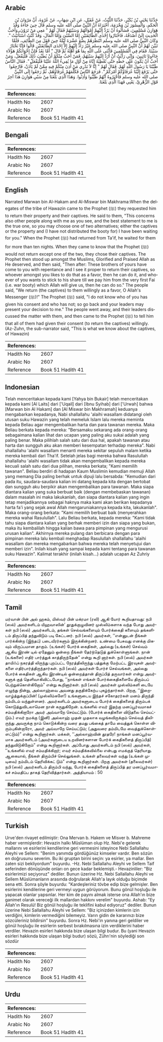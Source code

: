 ## Arabic


<div dir="rtl" lang="ar" style={{fontSize:'larger',backgroundColor:'#f8f9fa',padding:20}}>
حَدَّثَنَا يَحْيَى بْنُ بُكَيْرٍ، حَدَّثَنَا اللَّيْثُ، عَنْ عُقَيْلٍ، عَنِ ابْنِ شِهَابٍ، عَنْ عُرْوَةَ، أَنَّ مَرْوَانَ بْنَ الْحَكَمِ، وَالْمِسْوَرَ بْنَ مَخْرَمَةَ، أَخْبَرَاهُ أَنَّ النَّبِيَّ صلى الله عليه وسلم قَالَ حِينَ جَاءَهُ وَفْدُ هَوَازِنَ مُسْلِمِينَ، فَسَأَلُوهُ أَنْ يَرُدَّ إِلَيْهِمْ أَمْوَالَهُمْ وَسَبْيَهُمْ فَقَالَ لَهُمْ ‏"‏ مَعِي مَنْ تَرَوْنَ، وَأَحَبُّ الْحَدِيثِ إِلَىَّ أَصْدَقُهُ، فَاخْتَارُوا إِحْدَى الطَّائِفَتَيْنِ إِمَّا السَّبْىَ وَإِمَّا الْمَالَ، وَقَدْ كُنْتُ اسْتَأْنَيْتُ ‏"‏‏.‏ وَكَانَ النَّبِيُّ صلى الله عليه وسلم انْتَظَرَهُمْ بِضْعَ عَشْرَةَ لَيْلَةً حِينَ قَفَلَ مِنَ الطَّائِفِ، فَلَمَّا تَبَيَّنَ لَهُمْ أَنَّ النَّبِيَّ صلى الله عليه وسلم غَيْرُ رَادٍّ إِلَيْهِمْ إِلاَّ إِحْدَى الطَّائِفَتَيْنِ قَالُوا فَإِنَّا نَخْتَارُ سَبْيَنَا‏.‏ فَقَامَ فِي الْمُسْلِمِينَ فَأَثْنَى عَلَى اللَّهِ بِمَا هُوَ أَهْلُهُ ثُمَّ قَالَ ‏"‏ أَمَّا بَعْدُ فَإِنَّ إِخْوَانَكُمْ هَؤُلاَءِ جَاءُونَا تَائِبِينَ، وَإِنِّي رَأَيْتُ أَنْ أَرُدَّ إِلَيْهِمْ سَبْيَهُمْ، فَمَنْ أَحَبَّ مِنْكُمْ أَنْ يُطَيِّبَ ذَلِكَ فَلْيَفْعَلْ، وَمَنْ أَحَبَّ أَنْ يَكُونَ عَلَى حَظِّهِ حَتَّى نُعْطِيَهُ إِيَّاهُ مِنْ أَوَّلِ مَا يُفِيءُ اللَّهُ عَلَيْنَا فَلْيَفْعَلْ ‏"‏‏.‏ فَقَالَ النَّاسُ طَيَّبْنَا يَا رَسُولَ اللَّهِ لَهُمْ‏.‏ فَقَالَ لَهُمْ ‏"‏ إِنَّا لاَ نَدْرِي مَنْ أَذِنَ مِنْكُمْ فِيهِ مِمَّنْ لَمْ يَأْذَنْ، فَارْجِعُوا حَتَّى يَرْفَعَ إِلَيْنَا عُرَفَاؤُكُمْ أَمْرَكُمْ ‏"‏‏.‏ فَرَجَعَ النَّاسُ فَكَلَّمَهُمْ عُرَفَاؤُهُمْ، ثُمَّ رَجَعُوا إِلَى النَّبِيِّ صلى الله عليه وسلم فَأَخْبَرُوهُ أَنَّهُمْ طَيَّبُوا وَأَذِنُوا‏.‏ وَهَذَا الَّذِي بَلَغَنَا مِنْ سَبْىِ هَوَازِنَ هَذَا آخِرُ قَوْلِ الزُّهْرِيِّ، يَعْنِي فَهَذَا الَّذِي بَلَغَنَا‏.‏
</div>
<div style={{backgroundColor:'#f8f9fa',padding:20, marginBottom: 10}}><table> <thead> <tr> <th>References:</th> <th></th> </tr> </thead> <tbody><tr><td>Hadith No</td><td>2607</td></tr><tr><td>Arabic No</td><td>2607</td></tr><tr><td>Reference</td><td>Book 51 Hadith 41</td></tr></tbody></table></div>

## Bengali


<div dir="ltr" lang="bn" style={{fontSize:'larger',backgroundColor:'#f8f9fa',padding:20}}>

</div>
<div style={{backgroundColor:'#f8f9fa',padding:20, marginBottom: 10}}><table> <thead> <tr> <th>References:</th> <th></th> </tr> </thead> <tbody><tr><td>Hadith No</td><td>2607</td></tr><tr><td>Arabic No</td><td>2607</td></tr><tr><td>Reference</td><td>Book 51 Hadith 41</td></tr></tbody></table></div>

## English


<div dir="ltr" lang="en" style={{fontSize:'larger',backgroundColor:'#f8f9fa',padding:20}}>
Narrated Marwan bin Al-Hakam and Al-Miswar bin Makhrama:When the delegates of the tribe of Hawazin came to the Prophet (ﷺ) they requested him to return their property and their captives. He said to them, "This concerns also other people along with me as you see, and the best statement to me is the true one, so you may choose one of two alternatives; either the captives or the property and (I have not distributed the booty for) I have been waiting for you." When the Prophet (ﷺ) had returned from Ta'if, he waited for them for more than ten nights. When they came to know that the Prophet (ﷺ) would not return except one of the two, they chose their captives. The Prophet then stood up amongst the Muslims, Glorified and Praised Allah as He deserved, and then said, "Then after: These brothers of yours have come to you with repentance and I see it proper to return their captives, so whoever amongst you likes to do that as a favor, then he can do it, and whoever of you wants to stick to his share till we pay him from the very first Fai (i.e. war booty) which Allah will give us, then he can do so." The people said, "We return (the captives) to them willingly as a favor, O Allah's Messenger (ﷺ)!" The Prophet (ﷺ) said, "I do not know who of you has given his consent and who has not; so go back and your leaders may present your decision to me." The people went away, and their leaders discussed the matter with them, and then came to the Prophet (ﷺ) to tell him that all of them had given their consent (to return the captives) willingly. (Az-Zuhn, the sub-narrator said, "This is what we know about the captives, of Hawazin)
</div>
<div style={{backgroundColor:'#f8f9fa',padding:20, marginBottom: 10}}><table> <thead> <tr> <th>References:</th> <th></th> </tr> </thead> <tbody><tr><td>Hadith No</td><td>2607</td></tr><tr><td>Arabic No</td><td>2607</td></tr><tr><td>Reference</td><td>Book 51 Hadith 41</td></tr></tbody></table></div>

## Indonesian


<div dir="ltr" lang="id" style={{fontSize:'larger',backgroundColor:'#f8f9fa',padding:20}}>
Telah menceritakan kepada kami [Yahya bin Bukair] telah menceritakan kepada kami [Al Laits] dari ['Uqail] dari [Ibnu Syihab] dari ['Urwah] bahwa [Marwan bin Al Hakam] dan [Al Miswar bin Makhramah] keduanya mengabarkan kepadanya, Nabi shallallahu 'alaihi wasallam didatangi oleh utusan suku Hawazin yang telah memeluk Islam lalu mereka meminta kepada Beliau agar mengembalikan harta dan para tawanan mereka. Maka Beliau berkata kepada mereka: "Bersamaku sekarang ada orang-orang sebagaimana kalian lihat dan ucapan yang paling aku sukai adalah yang paling benar. Maka pilihlah salah satu dari dua hal, apakah tawanan atau harta dan sungguh aku akan memberi kesempatan terhadap mereka". Nabi shallallahu 'alaihi wasallam menanti mereka sekitar sepuluh malam ketika mereka kembali dari Tha'if. Setelah jelas bagi mereka bahwa Rasulullah shallallahu 'alaihi wasallam tidak akan mengembalikan kepada mereka kecuali salah satu dari dua pilihan, mereka berkata; "Kami memilih tawanan". Beliau berdiri di hadapan Kaum Muslimin kemudian memuji Allah yang memang Dia paling berhak untuk dipuji lalu bersabda: "Kemudian dari pada itu, saudara-saudara kalian ini datang kepada kita dengan bertobat dan sungguh aku berpikir akan mengembalikan para tawanan. Maka siapa diantara kalian yang suka berbuat baik (dengan membebaskan tawanan) dalam masalah ini maka lakukanlah, dan siapa diantara kalian yang ingin tetap menjadikannya sebagai haknya maka kami akan berikan kepadanya harta fa'i yang sejak awal Allah mengaruniakannya kepada kita, lakukanlah". Maka orang-orang berkata: "Kami memilih berbuat baik (menyerahkan mereka wahai Rasulullah". Lalu Beliau berkata, kepada mereka: "Kami tidak tahu siapa diantara kalian yang berhak memberi izin dan siapa yang bukan, maka itu kembalilah hingga kalian bawa para pimpinan yang mengurusi urusan kalian". Akhirnya mereka pulang dan berbicara dengan para pimpinan mereka lalu kembali menghadap Rasulullah shallallahu 'alaihi wasallam dan mereka mengabarkan bahwa mereka telah menyetujui dan memberi izin". Inilah kisah yang sampai kepada kami tentang para tawanan suku Hawazin". Kalimat terakhir (inilah kisah…) adalah ucapan Az Zuhriy
</div>
<div style={{backgroundColor:'#f8f9fa',padding:20, marginBottom: 10}}><table> <thead> <tr> <th>References:</th> <th></th> </tr> </thead> <tbody><tr><td>Hadith No</td><td>2607</td></tr><tr><td>Arabic No</td><td>2607</td></tr><tr><td>Reference</td><td>Book 51 Hadith 41</td></tr></tbody></table></div>

## Tamil


<div dir="ltr" lang="ta" style={{fontSize:'larger',backgroundColor:'#f8f9fa',padding:20}}>
மர்வான் பின் அல் ஹகம், மிஸ்வர் பின் மக்ரமா (ரலி) ஆகி யோர் கூறியதாவது: நபி (ஸல்) அவர்களிடம் யிஹவாஸின்’ தூதுக்குழுவினர் முஸ்லிம்களாக வந்த போது அவர்கள் நபி (ஸல்) அவர்களிடம், தங்கள் செல்வங்களையும் போர்க்கைதி களையும் தங்களிடம் திருப்பித் தந்துவிடும் படி கேட்டனர். நபி (ஸல்) அவர்கள், ‘‘என்னுடன் நீங்கள் பார்க்கின்ற (இந்தப்) படைவீரர்களும் இருக்கின்றனர். உண்மை பேசுவது எனக்கு மிகவும் விருப்பமான தாகும். (உங்கள்) போர்க் கைதிகள், அல்லது (உங்கள்) செல்வம் ஆகிய இரண் டில் ஏதேனும் ஒன்றை நீங்கள் தேர்ந்தெடுத் துக்கொள்ளுங்கள். நான் (உங்களை) எதிர் பார்த்துக் காத்திருந்தேன்” என்று கூறி னார்கள். நபி (ஸல்) அவர்கள் தாயிஃப் நகரத்தி லிருந்து புறப்பட்ட நேரத்திலிருந்து பத்துக்கு மேற்பட்ட இரவுகள் அவர்களை எதிர்பார்த்திருந்தார்கள். நபி (ஸல்) அவர்கள் போர்ச் செல்வங்கள், அல்லது போர்க் கைதிகள் ஆகிய இரண்டில் ஒன்றைத்தான் திருப்பித் தருவார்கள் என்று அவர்களுக் குத் தெளிவாகிவிட்டபோது, ‘‘நாங்கள் எங்கள் போர்க்கைதிகளையே திரும்பப் பெற்றுக்கொள்கிறோம்” என்று கூறினார்கள். நபி (ஸல்) அவர்கள் முஸ்லிம்களி டையே எழுந்து நின்று, அல்லாஹ்வை அவனது தகுதிக்கேற்ப புகழ்ந்தார்கள். பிறகு, ‘‘இறைவாழ்த்துக்குப்பின்! (முஸ்லிம்களே!) உங்களுடைய இந்தச் சகோதரர்கள் மனம் திருந்தி நம்மிடம் வந்துள்ளனர். அவர்களிடம் அவர்களுடைய போர்க் கைதிகளைத் திரும்பக் கொடுத்துவிடலாமென நான் கருதுகிறேன். உங்களில் எவர் இதற்கு மனப்பூர்வமாகச் சம்மதிக்கிறாரோ அவர் அவ்வாறே செய்யட்டும். (போர்க் கைதிகளை விடுதலை செய்யட்டும்.) எவர் நமக்கு (இனி) அல்லாஹ் முதன் முதலாக வழங்கவிருக்கும் செல்வத் திலிருந்து அவருக்கு நாம் கொடுக்கின்ற வரை தமது பங்கைத் தாமே வைத்துக் கொள்ள விரும்புகின்றாரோ, அவர் அவ்வாறே செய்யட்டும்; (அதுவரை தம்மிடமே வைத்துக்கொள்ளட்டும்)” என்று கூறினார்கள். மக்கள், ‘‘அல்லாஹ்வின் தூதரே! நாங்கள் மனப்பூர்வமாக அவர்களிடம் (அவர்களுடைய உறவினர்களான போர்க் கைதிகளைத் திருப்பித்) தந்துவிடுகிறோம்” என்று கூறினார்கள். அப்போது அவர்களிடம் நபி (ஸல்) அவர்கள், ‘‘உங்களில் எவர் சம்மதிக்கிறார்; எவர் சம்மதிக்கவில்லை என்பது எமக்குத் தெரியாது. ஆகையால், நீங்கள் திரும்பிச் செல்லுங்கள். உங்கள் தலைவர்கள் வந்து (உங்கள் முடிவை) நம்மிடம் தெரிவிக்கட் டும்” என்று கூறினார்கள். பிறகு அவர்கள் (தலைவர்கள்) நபி (ஸல்) அவர்களிடம் திரும்பி வந்து, போர்க் கைதிகளைத் திருப்பித் தர மனப்பூர்வமாகச் சம்மதிப்ப தாகத் தெரிவித்தார்கள். அத்தியாயம் : 50
</div>
<div style={{backgroundColor:'#f8f9fa',padding:20, marginBottom: 10}}><table> <thead> <tr> <th>References:</th> <th></th> </tr> </thead> <tbody><tr><td>Hadith No</td><td>2607</td></tr><tr><td>Arabic No</td><td>2607</td></tr><tr><td>Reference</td><td>Book 51 Hadith 41</td></tr></tbody></table></div>

## Turkish


<div dir="ltr" lang="tr" style={{fontSize:'larger',backgroundColor:'#f8f9fa',padding:20}}>
Urve'den rivayet edilmiştir: Ona Mervan b. Hakem ve Misver b. Mahreme haber vermişlerdir: Hevazin halkı Müslüman olup Hz. Nebi'e gelerek mallarını ve esirlerini kendilerine geri vermesini isteyince Nebi Sallallahu Aleyhi ve Sellem: "Benim yanımda gördüğünüz kimseler vardır. Ben sözün en doğrusunu severim. Bu iki gruptan birini seçin: ya esirler, ya mallar. Ben zaten sizi bekliyordum" buyurdu. -Hz. Nebi Sallallahu Aleyhi ve Sellem Taif seferinden dönüşünde onları on gece kadar beklemişti.- Hevazinliler: "Biz esirlerimizi seçiyoruz" dediler. Bunun üzerine Hz. Nebi Sallallahu Aleyhi ve Sellem Müslümanların arasında doğrularak Allah'a layık olduğu biçimde sena etti. Sonra şöyle buyurdu: "Kardeşleriniz tövbe edip bize gelmişler. Ben esirlerini kendilerine geri vermeyi uygun görüyorum. Bunu gönül hoşluğu ile yapacak olanlar yapsınlar. Her kim de payını almak isterse ona Allah'ın bize ganimet olarak vereceği ilk mallardan hakkını verelim" buyurdu. Ashab: "Ey Allah'ın Resulü! Biz gönül hoşluğu ile teklifini kabul ediyoruz" dediler. Bunun üzerine Nebi Sallallahu Aleyhi ve Sellem: "Biz içinizden kimlerin izin verdiğini, kimlerin vermediğini bilemeyiz. Varın gidin de kararınızı bize sözcüleriniz bildirsin" buyurdu. Sonra Hz. Nebi'in yanına geri geldiler ve gönül hoşluğu ile esirlerin serbest bırakılmasına izin verdiklerini haber verdiler. Hevazin esirleri hakkında bize ulaşan bilgi budur. Bu (yani Hevazin esirleri hakkında bize ulaşan bilgi budur) sözü, Zührı'nin söylediği son sözdür
</div>
<div style={{backgroundColor:'#f8f9fa',padding:20, marginBottom: 10}}><table> <thead> <tr> <th>References:</th> <th></th> </tr> </thead> <tbody><tr><td>Hadith No</td><td>2607</td></tr><tr><td>Arabic No</td><td>2607</td></tr><tr><td>Reference</td><td>Book 51 Hadith 41</td></tr></tbody></table></div>

## Urdu


<div dir="rtl" lang="ur" style={{fontSize:'larger',backgroundColor:'#f8f9fa',padding:20}}>

</div>
<div style={{backgroundColor:'#f8f9fa',padding:20, marginBottom: 10}}><table> <thead> <tr> <th>References:</th> <th></th> </tr> </thead> <tbody><tr><td>Hadith No</td><td>2607</td></tr><tr><td>Arabic No</td><td>2607</td></tr><tr><td>Reference</td><td>Book 51 Hadith 41</td></tr></tbody></table></div>
